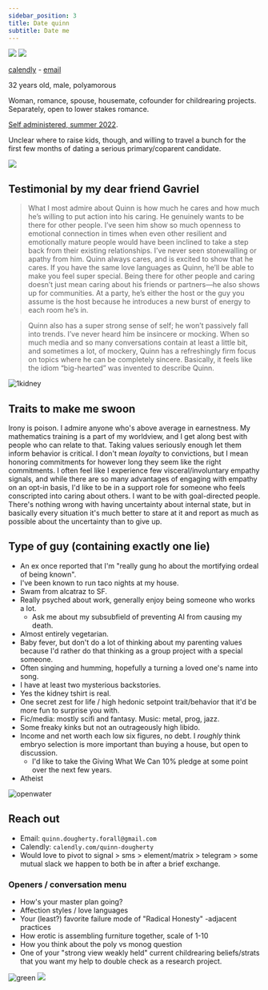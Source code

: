 ```yaml
---
sidebar_position: 3
title: Date quinn
subtitle: Date me
---
```



![](/img/jolly.jpg)
![](/img/lean2.jpg)

[calendly](https://calendly.com/quinn-dougherty) - [email](mailto:quinn.dougherty.forall@gmail.com)

<Admonition type="info" title="Demographic">
  <p>
    32 years old, male, polyamorous
  </p>
</Admonition>

<Admonition type="tip" title="Seeking">
  <p>
    Woman, romance, spouse, housemate, cofounder for childrearing projects. Separately, open to lower stakes romance.
  </p>
</Admonition>

<Admonition type="info" title="Big five">
  <p>
    <a href="https://bigfive-test.com/result/623617c0d5e3dd000926c0bd">Self administered, summer 2022</a>.
  </p>
</Admonition>

<Admonition type="info" title="In Berkeley CA as nominal home base, but nomad'ing for a bit so catch me elsewhere">
  <p>
    Unclear where to raise kids, though, and willing to travel a bunch for the first few months of dating a serious primary/coparent candidate.
  </p>
</Admonition>

![](/img/two.jpg)

## Testimonial by my dear friend Gavriel

> What I most admire about Quinn is how much he cares and how much he’s willing to put action into his caring. He genuinely wants to be there for other people. I’ve seen him show so much openness to emotional connection in times when even other resilient and emotionally mature people would have been inclined to take a step back from their existing relationships. I’ve never seen stonewalling or apathy from him. Quinn always cares, and is excited to show that he cares. If you have the same love languages as Quinn, he’ll be able to make you feel super special. Being there for other people and caring doesn’t just mean caring about his friends or partners—he also shows up for communities. At a party, he’s either the host or the guy you assume is the host because he introduces a new burst of energy to each room he’s in. 

> Quinn also has a super strong sense of self; he won’t passively fall into trends. I’ve never heard him be insincere or mocking. When so much media and so many conversations contain at least a little bit, and sometimes a lot, of mockery, Quinn has a refreshingly firm focus on topics where he can be completely sincere. Basically, it feels like the idiom “big-hearted” was invented to describe Quinn.

![1kidney](/img/stupid-tshirt.jpg)

## Traits to make me swoon

<Tabs lazy>
  <TabItem value="sincerity" label="Sincerity">
    Irony is poison. I admire anyone who's above average in earnestness. 
  </TabItem>
  <TabItem value="analyticalness" label="Analyticalness">
    My mathematics training is a part of my worldview, and I get along best with people who can relate to that. 
  </TabItem>
  <TabItem value="conviction" label="Conviction">
    Taking values seriously enough let them inform behavior is critical. I don't mean <i>loyalty</i> to convictions, but I mean honoring commitments for however long they seem like the right commitments. 
  </TabItem>
  <TabItem value="compassion" label="Compassion">
    I often feel like I experience few visceral/involuntary empathy signals, and while there are so many advantages of engaging with empathy on an opt-in basis, I'd like to be in a support role for someone who feels conscripted into caring about others. 
  </TabItem>
  <TabItem value="ambition" label="Ambition">
    I want to be with goal-directed people. 
  </TabItem>
  <TabItem value="introspectiveness" label="Introspectiveness">
    There's nothing wrong with having uncertainty about internal state, but in basically every situation it's much better to stare at it and report as much as possible about the uncertainty than to give up. 
  </TabItem>
</Tabs>

## Type of guy (containing exactly one lie)

- An ex once reported that I'm "really gung ho about the mortifying ordeal of being known".
- I've been known to run taco nights at my house.
- Swam from alcatraz to SF.
- Really psyched about work, generally enjoy being someone who works a lot.
  - Ask me about my subsubfield of preventing AI from causing my death. 
- Almost entirely vegetarian.
- Baby fever, but don't do a lot of thinking about my parenting values because I'd rather do that thinking as a group project with a special someone.
- Often singing and humming, hopefully a turning a loved one's name into song.
- I have at least two mysterious backstories. 
- Yes the kidney tshirt is real.
- One secret zest for life / high hedonic setpoint trait/behavior that it'd be more fun to surprise you with. 
- Fic/media: mostly scifi and fantasy. Music: metal, prog, jazz.
- Some freaky kinks but not an outrageously high libido. 
- Income and net worth each low six figures, no debt. I _roughly_ think embryo selection is more important than buying a house, but open to discussion.
  - I'd like to take the Giving What We Can 10% pledge at some point over the next few years.
- Atheist
  
![openwater](/img/swim.jpg)

## Reach out

- Email: `quinn.dougherty.forall@gmail.com`
- Calendly: `calendly.com/quinn-dougherty`
- Would love to pivot to signal > sms > element/matrix > telegram > some mutual slack we happen to both be in after a brief exchange.

### Openers / conversation menu

- How's your master plan going? 
- Affection styles / love languages
- Your (least?) favorite failure mode of "Radical Honesty" -adjacent practices
- How erotic is assembling furniture together, scale of 1-10
- How you think about the poly vs monog question
- One of your "strong view weakly held" current childrearing beliefs/strats that you want my help to double check as a research project.

![green](/img/greenswag.jpg)
![](/img/candid.jpg)
